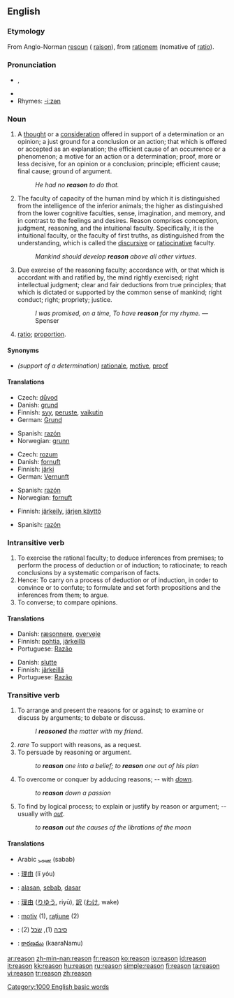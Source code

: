 {{rfc|Transwiki to Wikipedia?}}
{{wikipedia}}
==English==

{{rank|John|hour|air|368|reason|feel|behind|sn}}

===Etymology===
From Anglo-Norman [[resoun]] ({{OF.}} [[raison]]), from {{L.}} [[rationem]] (nomative of [[ratio]]).

===Pronunciation===
*{{IPA|/ˈɹiːzn/}}, {{SAMPA|/"ri:zn/}}
*{{audio|en-us-reason.ogg|Audio (US)}}
*Rhymes: [[Rhymes:English:-iːzən|-iːzən]]

===Noun===
{{en-noun}}

# A [[thought]] or a [[consideration]] offered in support of a determination or an opinion; a just ground for a conclusion or an action; that which is offered or accepted as an explanation; the efficient cause of an occurrence or a phenomenon; a motive for an action or a determination; proof, more or less decisive, for an opinion or a conclusion; principle; efficient cause; final cause; ground of argument.
#: ''He had no '''reason''' to do that.''
# The faculty of capacity of the human mind by which it is distinguished from the intelligence of the inferior animals; the higher as distinguished from the lower cognitive faculties, sense, imagination, and memory, and in contrast to the feelings and desires. Reason comprises conception, judgment, reasoning, and the intuitional faculty. Specifically, it is the intuitional faculty, or the faculty of first truths, as distinguished from the understanding, which is called the [[discursive]] or [[ratiocinative]] faculty.
#: ''Mankind should develop '''reason''' above all other virtues.''
# Due exercise of the reasoning faculty; accordance with, or that which is accordant with and ratified by, the mind rightly exercised; right intellectual judgment; clear and fair deductions from true principles; that which is dictated or supported by the common sense of mankind; right conduct; right; propriety; justice.
#: ''I was promised, on a time, To have '''reason''' for my rhyme.'' —Spenser
# {{italbrac|mathematics|obsolete}} [[ratio]]; [[proportion]].

====Synonyms====
* ''(support of a determination)'' [[rationale]], [[motive]], [[proof]]

====Translations====
{{trans-top|A thought or a consideration}}
*Czech: [[důvod]] {{m}}
*Danish: [[grund]]
*Finnish: [[syy]], [[peruste]], [[vaikutin]]
*German: [[Grund]] {{m}}
{{trans-mid}}
*Spanish: [[razón]] {{f}}
*Norwegian: [[grunn]]
{{trans-bottom}}

{{trans-top|The faculty of capacity of the human mind}}
*Czech: [[rozum]] {{m}}
*Danish: [[fornuft]]
*Finnish: [[järki]]
*German: [[Vernunft]] {{f}}
{{trans-mid}}
*Spanish: [[razón]] {{f}}
*Norwegian: [[fornuft]]
{{trans-bottom}}

{{trans-top|Due exercise of the reasoning faculty}}
*Finnish: [[järkeily]], [[järjen käyttö]]
{{trans-mid}}
*Spanish: [[razón]] {{f}}
{{trans-bottom}}

===Intransitive verb===
{{en-verb}}

# To exercise the rational faculty; to deduce inferences from premises; to perform the process of deduction or of induction; to ratiocinate; to reach conclusions by a systematic comparison of facts.
# Hence: To carry on a process of deduction or of induction, in order to convince or to confute; to formulate and set forth propositions and the inferences from them; to argue.
# To converse; to compare opinions.

====Translations====
{{trans-top|To exercise the rational faculty}}
*Danish: [[ræsonnere]], [[overveje]]
*Finnish: [[pohtia]], [[järkeillä]]
*Portuguese: [[Razão]]
{{trans-mid}}
{{trans-bottom}}

{{trans-top|Hence: To carry on a process of deduction or of induction}}
*Danish: [[slutte]]
*Finnish: [[järkeillä]]
*Portuguese: [[Razão]]
{{trans-mid}}
{{trans-bottom}}

===Transitive verb===
{{en-verb}}

# To arrange and present the reasons for or against; to examine or discuss by arguments; to debate or discuss.
#: ''I '''reasoned''' the matter with my friend.''
# ''rare'' To support with reasons, as a request.
# To persuade by reasoning or argument.
#: ''to '''reason''' one into a belief; to '''reason''' one out of his plan''
# To overcome or conquer by adducing reasons; -- with ''[[down]].''
#: ''to '''reason''' down a passion''
# To find by logical process; to explain or justify by reason or argument; -- usually with ''[[out]]''.
#: ''to '''reason''' out the causes of the librations of the moon''

====Translations====
{{checktrans}}
*Arabic [[سبب]] (sabab)
*{{ttbc|Chinese}}: [[理由]] (lǐ yóu)
*{{ttbc|Indonesian}}: [[alas|alasan]], [[sebab]], [[dasar]]
*{{ttbc|Japanese}}: [[理由]] ([[りゆう]], riyū), [[訳]] ([[わけ]], wake)
*{{ttbc|Romanian}}: [[motiv]] {{n}} (1), [[raţiune]] {{f}} (2)
*{{ttbc|Yiddish}}: [[סיבה]] {{f}} (1), [[שׂכל]] {{m}} (2)
*{{ttbc|Telugu}}: [[కారణము]] (kaaraNamu)

[[Category:1000 English basic words]]

[[ar:reason]]
[[zh-min-nan:reason]]
[[fr:reason]]
[[ko:reason]]
[[io:reason]]
[[id:reason]]
[[it:reason]]
[[kk:reason]]
[[hu:reason]]
[[ru:reason]]
[[simple:reason]]
[[fi:reason]]
[[ta:reason]]
[[vi:reason]]
[[tr:reason]]
[[zh:reason]]